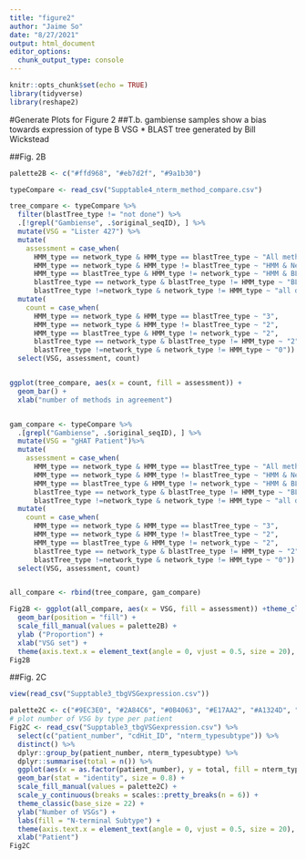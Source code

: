```yaml
---
title: "figure2"
author: "Jaime So"
date: "8/27/2021"
output: html_document
editor_options: 
  chunk_output_type: console
---
```


```r
knitr::opts_chunk$set(echo = TRUE)
library(tidyverse)
library(reshape2)
```

#Generate Plots for Figure 2
##T.b. gambiense samples show a bias towards expression of type B VSG
* BLAST tree generated by Bill Wickstead

##Fig. 2B
```r

palette2B <- c("#ffd968", "#eb7d2f", "#9a1b30")

typeCompare <- read_csv("Supptable4_nterm_method_compare.csv")

tree_compare <- typeCompare %>%
  filter(blastTree_type != "not done") %>%
  .[!grepl("Gambiense", .$original_seqID), ] %>%
  mutate(VSG = "Lister 427") %>%
  mutate( 
    assessment = case_when(
      HMM_type == network_type & HMM_type == blastTree_type ~ "All methods agree",
      HMM_type == network_type & HMM_type != blastTree_type ~ "HMM & Network graph agree",
      HMM_type == blastTree_type & HMM_type != network_type ~ "HMM & BLASTp-tree agree",
      blastTree_type == network_type & blastTree_type != HMM_type ~ "BLASTp-tree & network",
      blastTree_type !=network_type & network_type != HMM_type ~ "all disagree")) %>%
  mutate( 
    count = case_when(
      HMM_type == network_type & HMM_type == blastTree_type ~ "3",
      HMM_type == network_type & HMM_type != blastTree_type ~ "2",
      HMM_type == blastTree_type & HMM_type != network_type ~ "2",
      blastTree_type == network_type & blastTree_type != HMM_type ~ "2",
      blastTree_type !=network_type & network_type != HMM_type ~ "0")) %>%
  select(VSG, assessment, count)


ggplot(tree_compare, aes(x = count, fill = assessment)) + 
  geom_bar() +
  xlab("number of methods in agreement")


gam_compare <- typeCompare %>%
  .[grepl("Gambiense", .$original_seqID), ] %>%
  mutate(VSG = "gHAT Patient")%>%
  mutate( 
    assessment = case_when(
      HMM_type == network_type & HMM_type == blastTree_type ~ "All methods agree",
      HMM_type == network_type & HMM_type != blastTree_type ~ "HMM & Network graph agree",
      HMM_type == blastTree_type & HMM_type != network_type ~ "HMM & BLASTp-tree agree",
      blastTree_type == network_type & blastTree_type != HMM_type ~ "BLASTp-tree & network",
      blastTree_type !=network_type & network_type != HMM_type ~ "all disagree")) %>%
  mutate( 
    count = case_when(
      HMM_type == network_type & HMM_type == blastTree_type ~ "3",
      HMM_type == network_type & HMM_type != blastTree_type ~ "2",
      HMM_type == blastTree_type & HMM_type != network_type ~ "2",
      blastTree_type == network_type & blastTree_type != HMM_type ~ "2",
      blastTree_type !=network_type & network_type != HMM_type ~ "0")) %>%
  select(VSG, assessment, count)


all_compare <- rbind(tree_compare, gam_compare)

Fig2B <- ggplot(all_compare, aes(x = VSG, fill = assessment)) +theme_classic(base_size = 22) +
  geom_bar(position = "fill") +
  scale_fill_manual(values = palette2B) +
  ylab ("Proportion") +
  xlab("VSG set") +
  theme(axis.text.x = element_text(angle = 0, vjust = 0.5, size = 20), axis.text.y = element_text(size = 20), axis.title = element_text(size = 20),legend.title = element_text(size = 16), legend.text = element_text(size = 14))
Fig2B

```

##Fig. 2C
```r
view(read_csv("Supptable3_tbgVSGexpression.csv"))

palette2C <- c("#9EC3E0", "#2A84C6", "#0B4063", "#E17AA2", "#A1324D", "lightgrey")
# plot number of VSG by type per patient
Fig2C <- read_csv("Supptable3_tbgVSGexpression.csv") %>% 
  select(c("patient_number", "cdHit_ID", "nterm_typesubtype")) %>% 
  distinct() %>% 
  dplyr::group_by(patient_number, nterm_typesubtype) %>% 
  dplyr::summarise(total = n()) %>%
  ggplot(aes(x = as.factor(patient_number), y = total, fill = nterm_typesubtype)) +
  geom_bar(stat = "identity", size = 0.8) + 
  scale_fill_manual(values = palette2C) + 
  scale_y_continuous(breaks = scales::pretty_breaks(n = 6)) +
  theme_classic(base_size = 22) + 
  ylab("Number of VSGs") + 
  labs(fill = "N-terminal Subtype") +
  theme(axis.text.x = element_text(angle = 0, vjust = 0.5, size = 20), axis.text.y = element_text(size = 20), axis.title = element_text(size = 20),legend.title = element_text(size = 16), legend.text = element_text(size = 14))+
  xlab("Patient")
Fig2C

```
